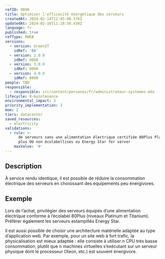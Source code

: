 ```yaml
---
refID: 0090
title: Optimiser l'efficacité énergétique des serveurs
createdAt: 2024-02-14T12:45:00.576Z
updatedAt: 2024-02-16T11:18:58.430Z
language: fr
published: true
refType: RWEB
versions:
  - version: GreenIT
    idRef: '68'
  - version: 2.0.0
    idRef: 0088
  - version: 3.0.0
    idRef: 0090
  - version: 4.0.0
    idRef: 0090
people: TBD
responsible:
  - responsible: src/content/personas/fr/administrateur-systemes.mdx
lifecycle: 8-maintenance
environmental_impact: 3
priority_implementation: 3
moe: 2
tiers: datacenter
saved_resources:
  - electricity
validations:
  - rule: >-
      de serveurs sans une alimentation électrique certifiée 80Plus Platinium ou
      plus OU non écolabellisés ou Energy Star for server
    maxValue: '0'
---
```


## Description

À service rendu identique, il est possible de réduire la consommation électrique des serveurs en choisissant des équipements peu énergivores.

## Exemple

Lors de l’achat, privilégier des serveurs équipés d’une alimentation électrique conforme à l’écolabel 80Plus (niveaux Platinum et Titanium). Préférer également les serveurs estampillés Energy Star.

Il est aussi possible de choisir une architecture matérielle adaptée au type d’application web. Par exemple, pour un site web à fort trafic, la physicalisation est mieux adaptée : elle consiste à utiliser n CPU très basse consommation, plutôt que n machines virtuelles s’exécutant sur un serveur physique dont le processeur (Xeon, etc.) est souvent énergivore.
